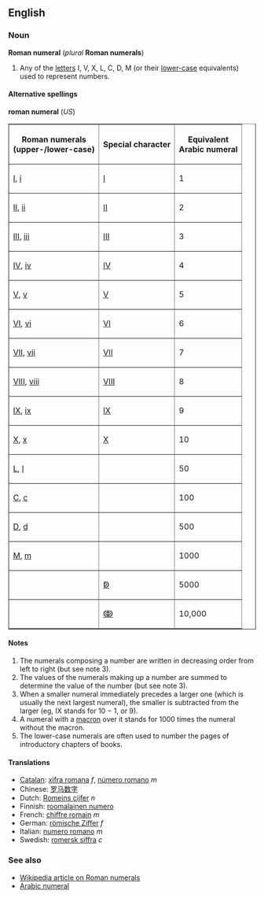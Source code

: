 ==English==
===Noun===
'''Roman numeral''' (''plural'' '''Roman numerals''')
#{{arithmetic}} Any of the [[letter]]s I, V, X, L, C, D, M (or their [[lower-case]] equivalents) used to represent numbers.

====Alternative spellings====
'''roman numeral''' (''US'')

<table border="1" cellpadding="5" cellspacing="0" align="center">
<tr><th>Roman numerals<br>(upper-/lower-case)</th><th>Special character</th><th>Equivalent<br>Arabic numeral</th><tr>
<tr><td>[[I]], [[i]]</td><td>[[Ⅰ]]</td><td>1</td></tr>
<tr><td>[[II]], [[ii]]</td><td>[[Ⅱ]]</td><td>2</td></tr>
<tr><td>[[III]], [[iii]]</td><td>[[Ⅲ]]</td><td>3</td></tr>
<tr><td>[[IV]], [[iv]]</td><td>[[Ⅳ]]</td><td>4</td></tr>
<tr><td>[[V]], [[v]]</td><td>[[Ⅴ]]</td><td>5</td></tr>
<tr><td>[[VI]], [[vi]]</td><td>[[Ⅵ]]</td><td>6</td></tr>
<tr><td>[[VII]], [[vii]]</td><td>[[Ⅶ]]</td><td>7</td></tr>
<tr><td>[[VIII]], [[viii]]</td><td>[[Ⅷ]]</td><td>8</td></tr>
<tr><td>[[IX]], [[ix]]</td><td>[[Ⅸ]]</td><td>9</td></tr>
<tr><td>[[X]], [[x]]</td><td>[[Ⅹ]]</td><td>10</td></tr>
<tr><td>[[L]], [[l]]</td><td></td><td>50</td></tr>
<tr><td>[[C]], [[c]]</td><td></td><td>100</td></tr>
<tr><td>[[D]], [[d]]</td><td></td><td>500</td></tr>
<tr><td>[[M]], [[m]]</td><td></td><td>1000</td></tr>
<tr><td></td><td>[[ↁ]]</td><td>5000</td></tr>
<tr><td></td><td>[[ↂ]]</td><td>10,000</td></tr>
</table>

====Notes====
#The numerals composing a number are written in decreasing order from left to right (but see note 3).
#The values of the numerals making up a number are summed to determine the value of the number (but see note 3).
#When a smaller numeral immediately precedes a larger one (which is usually the next largest numeral), the smaller is subtracted from the larger (eg, IX stands for 10 &minus; 1, or 9).
#A numeral with a [[macron]] over it stands for 1000 times the numeral without the macron.
#The lower-case numerals are often used to number the pages of introductory chapters of books.

====Translations====
*[[Catalan]]: [[xifra romana]] ''f'', [[número romano]] ''m''
*Chinese: [[罗马数字]]
*Dutch: [[Romeins cijfer]] ''n''
*Finnish: [[roomalainen numero]]
*French: [[chiffre romain]] ''m''
*German: [[römische Ziffer]] ''f''
*Italian: [[numero romano]] ''m''
*Swedish: [[romersk siffra]] ''c''

=== See also ===
*[[w:Roman numeral|Wikipedia article on Roman numerals]]
*[[Arabic numeral]]